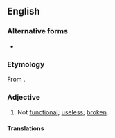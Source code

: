==English==

===Alternative forms===
* {{alter|en|non-functional}}

===Etymology===
From {{af|en|non-|functional}}.

===Adjective===
{{en-adj}}

# Not [[functional]]; [[useless]]; [[broken]].
#: {{ant|en|functional}}

====Translations====
{{trans-top|not functional}}
{{trans-mid}}
{{trans-bottom}}